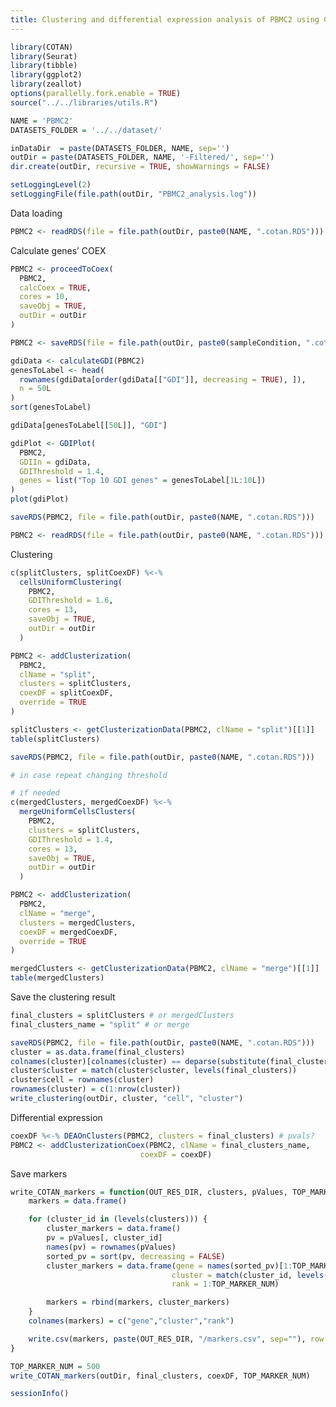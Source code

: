 ```yaml
---
title: Clustering and differential expression analysis of PBMC2 using COTAN
---
```



```r
library(COTAN)
library(Seurat)
library(tibble)
library(ggplot2)
library(zeallot)
options(parallelly.fork.enable = TRUE)
source("../../libraries/utils.R")

NAME = 'PBMC2'
DATASETS_FOLDER = '../../dataset/'

inDataDir  = paste(DATASETS_FOLDER, NAME, sep='')
outDir = paste(DATASETS_FOLDER, NAME, '-Filtered/', sep='')
dir.create(outDir, recursive = TRUE, showWarnings = FALSE)

setLoggingLevel(2)
setLoggingFile(file.path(outDir, "PBMC2_analysis.log"))
```

Data loading

```r
PBMC2 <- readRDS(file = file.path(outDir, paste0(NAME, ".cotan.RDS")))
```

Calculate genes’ COEX

```r
PBMC2 <- proceedToCoex(
  PBMC2,
  calcCoex = TRUE,
  cores = 10,
  saveObj = TRUE,
  outDir = outDir
)
```

```r
PBMC2 <- saveRDS(file = file.path(outDir, paste0(sampleCondition, ".cotan.RDS")))
```

```r
gdiData <- calculateGDI(PBMC2)
genesToLabel <- head(
  rownames(gdiData[order(gdiData[["GDI"]], decreasing = TRUE), ]),
  n = 50L
)
sort(genesToLabel)
```

```r
gdiData[genesToLabel[[50L]], "GDI"]
```

```r
gdiPlot <- GDIPlot(
  PBMC2,
  GDIIn = gdiData,
  GDIThreshold = 1.4,
  genes = list("Top 10 GDI genes" = genesToLabel[1L:10L])
)
plot(gdiPlot)
```

```r
saveRDS(PBMC2, file = file.path(outDir, paste0(NAME, ".cotan.RDS")))
```

```r
PBMC2 <- readRDS(file = file.path(outDir, paste0(NAME, ".cotan.RDS")))
```

Clustering

```r
c(splitClusters, splitCoexDF) %<-%
  cellsUniformClustering(
    PBMC2,
    GDIThreshold = 1.6,
    cores = 13,
    saveObj = TRUE,
    outDir = outDir
  )

PBMC2 <- addClusterization(
  PBMC2,
  clName = "split",
  clusters = splitClusters,
  coexDF = splitCoexDF,
  override = TRUE
)

splitClusters <- getClusterizationData(PBMC2, clName = "split")[[1]]
table(splitClusters)
```


```r
saveRDS(PBMC2, file = file.path(outDir, paste0(NAME, ".cotan.RDS")))
```

```r
# in case repeat changing threshold
```

```r
# if needed
c(mergedClusters, mergedCoexDF) %<-%
  mergeUniformCellsClusters(
    PBMC2,
    clusters = splitClusters,
    GDIThreshold = 1.4,
    cores = 13,
    saveObj = TRUE,
    outDir = outDir
  )

PBMC2 <- addClusterization(
  PBMC2,
  clName = "merge",
  clusters = mergedClusters,
  coexDF = mergedCoexDF,
  override = TRUE
)

mergedClusters <- getClusterizationData(PBMC2, clName = "merge")[[1]]
table(mergedClusters)
```

Save the clustering result

```r
final_clusters = splitClusters # or mergedClusters
final_clusters_name = "split" # or merge

saveRDS(PBMC2, file = file.path(outDir, paste0(NAME, ".cotan.RDS")))
cluster = as.data.frame(final_clusters)
colnames(cluster)[colnames(cluster) == deparse(substitute(final_clusters))] <- "cluster"
cluster$cluster = match(cluster$cluster, levels(final_clusters))
cluster$cell = rownames(cluster)
rownames(cluster) = c(1:nrow(cluster))
write_clustering(outDir, cluster, "cell", "cluster")
```

Differential expression

```r
coexDF %<-% DEAOnClusters(PBMC2, clusters = final_clusters) # pvals?
PBMC2 <- addClusterizationCoex(PBMC2, clName = final_clusters_name,
                             coexDF = coexDF)
```

Save markers

```r
write_COTAN_markers = function(OUT_RES_DIR, clusters, pValues, TOP_MARKER_NUM) {
    markers = data.frame()

    for (cluster_id in (levels(clusters))) {
        cluster_markers = data.frame()
        pv = pValues[, cluster_id]
        names(pv) = rownames(pValues)
        sorted_pv = sort(pv, decreasing = FALSE)
        cluster_markers = data.frame(gene = names(sorted_pv)[1:TOP_MARKER_NUM],
                                    cluster = match(cluster_id, levels(clusters)),
                                    rank = 1:TOP_MARKER_NUM)

        markers = rbind(markers, cluster_markers)
    }
    colnames(markers) = c("gene","cluster","rank")

    write.csv(markers, paste(OUT_RES_DIR, "/markers.csv", sep=""), row.names = FALSE)
}

TOP_MARKER_NUM = 500
write_COTAN_markers(outDir, final_clusters, coexDF, TOP_MARKER_NUM)
```

```r
sessionInfo()
```